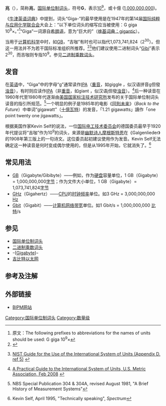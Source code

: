 {{For2|“-{Giga}-”的其他意思|[[Giga|-{Giga}-]]}}
{{wiktionary|giga-}}

'''兆'''（{{lang-en|Giga}}），简称'''兆'''，[[国际单位制词头|国际单位制词头]]，符号'''G'''，表示[[数量级_(数)|10<sup>9</sup>]]，或十億 ([[1000000000|1,000,000,000]])。

《[[牛津英语词典|牛津英语词典]]》中提到，词头“Giga-”的最早使用是在1947年的第14届[[国际纯粹与应用化学联合会|国际纯粹与应用化学联合会]]大会上：“以下单位词头的缩写应当被使用：G giga 10<sup>9</sup>×。”<ref>原文：The following prefixes to abbreviations for the names of units should be used: G giga 10<sup>9</sup>×</ref>“Giga”一词源自[[希腊语|希腊语]]{{lang|gre|γίγας}}，意为“巨大的”（[[wikt:gigantic|维基词典：gigantic]]）。

当用于[[计算机科学|计算机科学]]中时，如[[GB|GB]]，“吉咖”有时也可以指代1,073,741,824（2<sup>30</sup>）。但这一用法并不为若干国际标准组织所推荐。<ref name="BIPM">{{cite book |title=The International System of Units (SI) |url=http://www1.bipm.org/utils/common/pdf/si_brochure_8.pdf |format=PDF |accessdate=2007-02-25 |edition=8th edition |year=2006 |publisher=STEDI Media |location=Paris |9= |language=fr, en |isbn=92-822-2213-6 |pages=127 |chapter=§3.1 SI prefixes |quote=[Side note:] These SI prefixes refer strictly to powers of 10. They should not be used to indicate powers of 2 (for example, one kilobit represents 1000 bits and not 1024 bits). The IEC has adopted prefixes for binary powers in the international standard IEC 60027-2: 2005, third edition, ''Letter symbols to be used in electrical technology — Part 2: Telecommunications and electronics''. The names and symbols for the prefixes corresponding to 2<sup>10</sup>, 2<sup>20</sup>, 2<sup>30</sup>, 2<sup>40</sup>, 2<sup>50</sup>, and 2<sup>60</sup> are, respectively: kibi, Ki; mebi, Mi; gibi, Gi; tebi, Ti; pebi, Pi; and exbi, Ei. Thus, for example, one kibibyte would be written: 1 KiB = 2<sup>10</sup> B = 1024 B, where B denotes a byte. Although these prefixes are not part of the SI, they should be used in the field of information technology to avoid the incorrect usage of the SI prefixes. |archive-date=2020-11-07 |archive-url=https://web.archive.org/web/20201107063956/https://www.bipm.org/utils/common/pdf/si_brochure_8.pdf |dead-url=no }}</ref><ref name="NIST">{{en}}[http://physics.nist.gov/cuu/pdf/sp811.pdf NIST Guide for the Use of the International System of Units (Appendix D. ref 5)] {{Wayback|url=http://physics.nist.gov/cuu/pdf/sp811.pdf |date=20160603203340 }}</ref>他们建议使用二进制词头“[[Gibi|Gibi]]”表示2<sup>30</sup>，而吉咖则专指10<sup>9</sup>。参见[[二进制乘数词头|二进制乘数词头]]。

==发音==
在[[英语|英语]]中，“Giga”中的字母“g”通常读作[[IPA|IPA]]{{IPA|/ɡ/}}（[[重音|重音]]，如giggle {{IPA|[ˈɡiɡl]}}，似汉语拼音g但發[[浊音|浊音]]），有时则应读作[[IPA|IPA]]{{IPA|/dʒ/}}（非[[重音|重音]]，如giant {{IPA|[ˈdʒaiənt]}}，似汉语j但發[[浊音|浊音]]）。<ref>{{en}}[http://lamar.colostate.edu/~hillger/si-prefixes.html A Practical Guide to the International System of Units, U.S. Metric Association, Feb 2008] {{Wayback|url=http://lamar.colostate.edu/~hillger/si-prefixes.html |date=20100613185719 }}</ref>后一种读音在1960年代至1980年代逐渐由[[美国|美国]][[国家标注技术研究所|国家标注技术研究所]]发布的关于国际单位制词头读音的指引所规范。<ref>{{en}}NBS Special Publication 304 & 304A, revised August 1981, "A Brief History of Measurement Systems"</ref>一个明显的例子是1985年的电影《[[回到未来|回到未来]]》（''Back to the Future''）中单词“gigawatt”（[[瓦特|十億瓦特]]）的发音，「1.21 gigawatts」讀作「one point twenty one jigawatts」。

根据美国作家Kevin Self的说法，一位[[国际电工技术委员会|国际电工技术委员会]]的德国委员最早于1920年代提议将“吉咖”作为10<sup>9</sup>的词头，来源是[[幽默诗人|幽默诗人]][[摩根斯特恩|摩根斯特恩]]在《Galgenlieder》的1908年第三版上的一句诗文。这位委员起初建议使用{{IPA|[ɡ]}}作为发音。Kevin Self无法确定这一种读音是何时变成偶尔使用的，但是从1995年开始，它就消失了。<ref>{{en}}Kevin Self, April 1995, "Technically speaking", ''Spectrum''</ref>

==常见用法==
*[[GB|GB]]（Gigabyte/Gibibyte）——例如，作为[[硬盘|硬盘]]容量单位，1 GB（Gigabyte）= 1,000,000,000[[字节|字节]]；作为文件大小单位，1 GB（Gigabyte）= 1,073,741,824[[字节|字节]]
*[[GHz|GHz]]（Gigahertz）——[[CPU|CPU]]的[[时钟频率|时钟频率]]单位。如3 GHz = 3,000,000,000 [[赫兹|Hz]]
*[[Gbit|Gbit]]（Gigabit）——[[计算机网络|计算机网络]][[带宽|带宽]]单位。如1 Gbit/s = 1,000,000,000 [[比特|比特]]/s

{{国际单位制词头}}

==参见==
*[[国际单位制词头|国际单位制词头]]
*[[二进制乘数词头|二进制乘数词头]]
*-{[[Gigabyte|Gigabyte]]}-
*[[吉比特以太网|吉比特以太网]]

==参考及注解==
{{reflist}}

==外部链接==
*[http://www.bipm.org BIPM网站] {{Wayback|url=http://www.bipm.org/ |date=20210126163343 }}

[[Category:国际单位制词头|Category:国际单位制词头]]
[[Category:数量级|Category:数量级]]